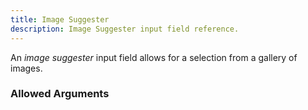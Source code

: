 ---
title: Image Suggester
description: Image Suggester input field reference.
---


<InputFieldInfo type={InputFieldType.IMAGE_SUGGESTER}></InputFieldInfo>

An _image suggester_ input field allows for a selection from a gallery of images.

### Allowed Arguments

<InputFieldAllowedArguments type={InputFieldType.IMAGE_SUGGESTER}></InputFieldAllowedArguments>
